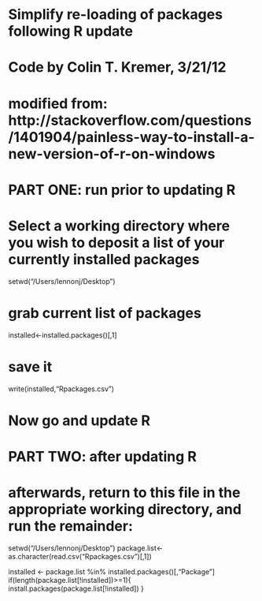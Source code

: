 ####################################

# Simplify re-loading of packages following R update

# Code by Colin T. Kremer, 3/21/12

# modified from: http://stackoverflow.com/questions/1401904/painless-way-to-install-a-new-version-of-r-on-windows

####################################

# PART ONE: run prior to updating R

# Select a working directory where you wish to deposit a list of your currently installed packages
setwd("/Users/lennonj/Desktop")

# grab current list of packages
installed<-installed.packages()[,1]

# save it
write(installed,"Rpackages.csv")

# Now go and update R

# PART TWO: after updating R

# afterwards, return to this file in the appropriate working directory, and run the remainder:
setwd("/Users/lennonj/Desktop")
package.list<-as.character(read.csv("Rpackages.csv")[,1])

installed <- package.list %in% installed.packages()[,"Package"]
if(length(package.list[!installed])>=1){
	install.packages(package.list[!installed])
}
